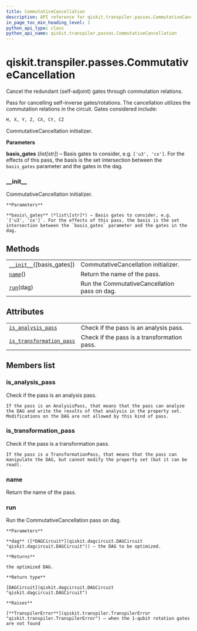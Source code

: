 ```yaml
---
title: CommutativeCancellation
description: API reference for qiskit.transpiler.passes.CommutativeCancellation
in_page_toc_min_heading_level: 1
python_api_type: class
python_api_name: qiskit.transpiler.passes.CommutativeCancellation
---
```


# qiskit.transpiler.passes.CommutativeCancellation

<Class id="qiskit.transpiler.passes.CommutativeCancellation" isDedicatedPage={true} github="https://github.com/qiskit/qiskit/tree/stable/0.17/qiskit/transpiler/passes/optimization/commutative_cancellation.py" signature="CommutativeCancellation(*args, **kwargs)" modifiers="class">
  Cancel the redundant (self-adjoint) gates through commutation relations.

  Pass for cancelling self-inverse gates/rotations. The cancellation utilizes the commutation relations in the circuit. Gates considered include:

  ```python
  H, X, Y, Z, CX, CY, CZ
  ```

  CommutativeCancellation initializer.

  **Parameters**

  **basis\_gates** (*list\[str]*) – Basis gates to consider, e.g. `['u3', 'cx']`. For the effects of this pass, the basis is the set intersection between the `basis_gates` parameter and the gates in the dag.

  ### \_\_init\_\_

  <Function id="qiskit.transpiler.passes.CommutativeCancellation.__init__" signature="__init__(basis_gates=None)">
    CommutativeCancellation initializer.

    **Parameters**

    **basis\_gates** (*list\[str]*) – Basis gates to consider, e.g. `['u3', 'cx']`. For the effects of this pass, the basis is the set intersection between the `basis_gates` parameter and the gates in the dag.
  </Function>

  ## Methods

  |                                                                                                                                                       |                                              |
  | ----------------------------------------------------------------------------------------------------------------------------------------------------- | -------------------------------------------- |
  | [`__init__`](#qiskit.transpiler.passes.CommutativeCancellation.__init__ "qiskit.transpiler.passes.CommutativeCancellation.__init__")(\[basis\_gates]) | CommutativeCancellation initializer.         |
  | [`name`](#qiskit.transpiler.passes.CommutativeCancellation.name "qiskit.transpiler.passes.CommutativeCancellation.name")()                            | Return the name of the pass.                 |
  | [`run`](#qiskit.transpiler.passes.CommutativeCancellation.run "qiskit.transpiler.passes.CommutativeCancellation.run")(dag)                            | Run the CommutativeCancellation pass on dag. |

  ## Attributes

  |                                                                                                                                                                                |                                             |
  | ------------------------------------------------------------------------------------------------------------------------------------------------------------------------------ | ------------------------------------------- |
  | [`is_analysis_pass`](#qiskit.transpiler.passes.CommutativeCancellation.is_analysis_pass "qiskit.transpiler.passes.CommutativeCancellation.is_analysis_pass")                   | Check if the pass is an analysis pass.      |
  | [`is_transformation_pass`](#qiskit.transpiler.passes.CommutativeCancellation.is_transformation_pass "qiskit.transpiler.passes.CommutativeCancellation.is_transformation_pass") | Check if the pass is a transformation pass. |

  ## Members list

  ### is\_analysis\_pass

  <Attribute id="qiskit.transpiler.passes.CommutativeCancellation.is_analysis_pass">
    Check if the pass is an analysis pass.

    If the pass is an AnalysisPass, that means that the pass can analyze the DAG and write the results of that analysis in the property set. Modifications on the DAG are not allowed by this kind of pass.
  </Attribute>

  ### is\_transformation\_pass

  <Attribute id="qiskit.transpiler.passes.CommutativeCancellation.is_transformation_pass">
    Check if the pass is a transformation pass.

    If the pass is a TransformationPass, that means that the pass can manipulate the DAG, but cannot modify the property set (but it can be read).
  </Attribute>

  ### name

  <Function id="qiskit.transpiler.passes.CommutativeCancellation.name" signature="name()">
    Return the name of the pass.
  </Function>

  ### run

  <Function id="qiskit.transpiler.passes.CommutativeCancellation.run" signature="run(dag)">
    Run the CommutativeCancellation pass on dag.

    **Parameters**

    **dag** ([*DAGCircuit*](qiskit.dagcircuit.DAGCircuit "qiskit.dagcircuit.DAGCircuit")) – the DAG to be optimized.

    **Returns**

    the optimized DAG.

    **Return type**

    [DAGCircuit](qiskit.dagcircuit.DAGCircuit "qiskit.dagcircuit.DAGCircuit")

    **Raises**

    [**TranspilerError**](qiskit.transpiler.TranspilerError "qiskit.transpiler.TranspilerError") – when the 1-qubit rotation gates are not found
  </Function>
</Class>

